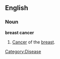 ==English==
===Noun===
'''breast cancer'''

# [[cancer|Cancer]] of the [[breast]].

[[Category:Disease]]